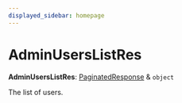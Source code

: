 ```yaml
---
displayed_sidebar: homepage
---
```



# AdminUsersListRes

 **AdminUsersListRes**: [PaginatedResponse](../interfaces/medusa.PaginatedResponse-1.mdx) & `object`

The list of users.
